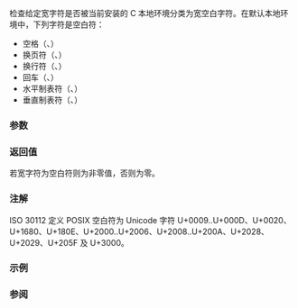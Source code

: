 {{cpp/title|iswspace}}
{{cpp/string/wide/navbar}}
{{ddcl | header=cwctype |
int iswspace( wint_t ch );
}}

检查给定宽字符是否被当前安装的 C 本地环境分类为宽空白字符。在默认本地环境中，下列字符是空白符：
* 空格（{{tt|0x20}}、{{c|' '}}）
* 换页符（{{tt|0x0c}}、{{c|'\f'}}）
* 换行符（{{tt|0x0a}}、{{c|'\n'}}）
* 回车（{{tt|0x0d}}、{{c|'\r'}}）
* 水平制表符（{{tt|0x09}}、{{c|'\t'}}）
* 垂直制表符（{{tt|0x0b}}、{{c|'\v'}}）

{{cpp/string/wide/wint_t args}}

===参数===
{{par begin}}
{{par|ch|宽字符}}
{{par end}}

===返回值===
若宽字符为空白符则为非零值，否则为零。

===注解===
ISO 30112 定义 POSIX 空白符为 Unicode 字符 U+0009..U+000D、U+0020、U+1680、U+180E、U+2000..U+2006、U+2008..U+200A、U+2028、U+2029、U+205F 及 U+3000。

===示例===
{{example
|演示以不同本地环境使用 {{tt|iswspace}}
|code=
#include &lt;clocale&gt;
#include &lt;cwctype&gt;
#include &lt;iostream&gt;

void try_with(wchar_t c, const char* loc)
{
    std::setlocale(LC_ALL, loc);
    std::wcout &lt;&lt; "isspace('" &lt;&lt; c &lt;&lt; "') 在 " &lt;&lt; loc &lt;&lt; " 本地环境中返回 "
               &lt;&lt; std::boolalpha &lt;&lt; static_cast&lt;bool&gt;(std::iswspace(c)) &lt;&lt; '\n';
}

int main()
{
    wchar_t EM_SPACE = L'\u2003'; // Unicode 字符 'EM SPACE'
    try_with(EM_SPACE, "C");
    try_with(EM_SPACE, "en_US.UTF8");
}
|output=
isspace(' ') 在 C 本地环境中返回 false
isspace(' ') 在 en_US.UTF8 本地环境中返回 true
}}

===参阅===
{{dsc begin}}
{{dsc inc|cpp/locale/dsc isspace}}
{{dsc inc|cpp/string/byte/dsc isspace}}
{{dsc see c|c/string/wide/iswspace}}
{{dsc end}}
{{cpp/string/character classes}}

{{langlinks|de|en|es|fr|it|ja|pt|ru}}